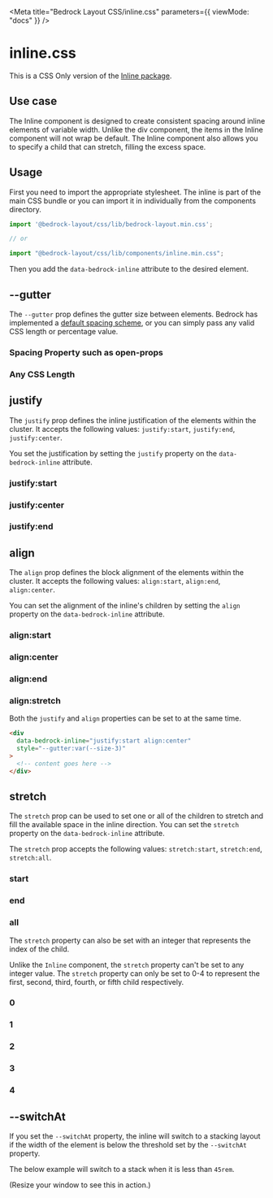 

<Meta title="Bedrock Layout CSS/inline.css" parameters={{ viewMode: "docs" }} />

# inline.css

This is a CSS Only version of the [Inline package](/?path=/docs/components-inline--api).

## Use case

The Inline component is designed to create consistent spacing around inline elements of variable width. Unlike the div component,
the items in the Inline component will not wrap be default. The Inline component also allows you to specify a child that can stretch, filling the excess space.

## Usage

First you need to import the appropriate stylesheet. The inline is part of the main CSS bundle or you can import it in individually from the components directory.

```javascript
import '@bedrock-layout/css/lib/bedrock-layout.min.css';

// or

import "@bedrock-layout/css/lib/components/inline.min.css";
```

Then you add the `data-bedrock-inline` attribute to the desired element.

## --gutter

The `--gutter` prop defines the gutter size between elements. Bedrock has implemented a [default spacing scheme](css-only-components-spacing-properties-css--page), or you can simply pass any valid CSS length or percentage value.

<Canvas withSource="open">
  <Story name="--gutter">
    <h3>Spacing Property such as open-props</h3>
    <div data-bedrock-inline style={{ "--gutter": "var(--size-2)" }}>
      <Component />
      <Component />
      <Component />
      <Component />
    </div>
    <h3>Any CSS Length</h3>
    <div data-bedrock-inline style={{ "--gutter": "2rem" }}>
      <Component />
      <Component />
      <Component />
      <Component />
    </div>
  </Story>
</Canvas>

## justify

The `justify` prop defines the inline justification of the elements within the cluster. It accepts the following values: `justify:start`, `justify:end`, `justify:center`.

You set the justification by setting the `justify` property on the `data-bedrock-inline` attribute.

<Canvas withSource="open">
  <Story name="justify">
    <h3>justify:start</h3>
    <div data-bedrock-inline="justify:start" style={{ "--gutter": "2rem" }}>
      <Component />
      <Component />
      <Component />
      <Component />
    </div>
    <h3>justify:center</h3>
    <div data-bedrock-inline="justify:center" style={{ "--gutter": "2rem" }}>
      <Component />
      <Component />
      <Component />
      <Component />
    </div>
    <h3>justify:end</h3>
    <div data-bedrock-inline="justify:end" style={{ "--gutter": "2rem" }}>
      <Component />
      <Component />
      <Component />
      <Component />
    </div>
  </Story>
</Canvas>

## align

The `align` prop defines the block alignment of the elements within the cluster. It accepts the following values: `align:start`, `align:end`, `align:center`.

You can set the alignment of the inline's children by setting the `align` property on the `data-bedrock-inline` attribute.

<Canvas withSource="open">
  <Story name="align">
    <h3>align:start</h3>
    <div data-bedrock-inline="align:start" style={{ "--gutter": "2rem" }}>
      <Component style={{ height: 200 }} />
      <Component />
      <Component />
      <Component />
    </div>
    <h3>align:center</h3>
    <div data-bedrock-inline="align:center" style={{ "--gutter": "2rem" }}>
      <Component style={{ height: 200 }} />
      <Component />
      <Component />
      <Component />
    </div>
    <h3>align:end</h3>
    <div data-bedrock-inline="align:end" style={{ "--gutter": "2rem" }}>
      <Component style={{ height: 200 }} />
      <Component />
      <Component />
      <Component />
    </div>
    <h3>align:stretch</h3>
    <div data-bedrock-inline="align:stretch" style={{ "--gutter": "2rem" }}>
      <Component style={{ height: 200 }} />
      <Component />
      <Component />
      <Component />
    </div>
  </Story>
</Canvas>

Both the `justify` and `align` properties can be set to at the same time.

```html
<div
  data-bedrock-inline="justify:start align:center"
  style="--gutter:var(--size-3)"
>
  <!-- content goes here -->
</div>
```

## stretch

The `stretch` prop can be used to set one or all of the children to stretch and fill the available space in the inline direction. You can set the `stretch` property on the `data-bedrock-inline` attribute.

The `stretch` prop accepts the following values: `stretch:start`, `stretch:end`, `stretch:all`.

<Canvas withSource="open">
  <Story name="stretch">
    <h3>start</h3>
    <div data-bedrock-inline="stretch:start" style={{ "--gutter": "2rem" }}>
      <Component />
      <Component />
      <Component />
      <Component />
    </div>
    <h3>end</h3>
    <div data-bedrock-inline="stretch:end" style={{ "--gutter": "2rem" }}>
      <Component />
      <Component />
      <Component />
      <Component />
    </div>
    <h3>all</h3>
    <div data-bedrock-inline="stretch:all" style={{ "--gutter": "2rem" }}>
      <Component />
      <Component />
      <Component />
      <Component />
    </div>
  </Story>
</Canvas>

The `stretch` property can also be set with an integer that represents the index of the child.

Unlike the `Inline` component, the `stretch` property can't be set to any integer value. The `stretch` property can only be set to 0-4 to represent the first, second, third, fourth, or fifth child respectively.

<Canvas withSource="open">
  <Story name="stretch:index">
    <h3>0</h3>
    <div data-bedrock-inline="stretch:0" style={{ "--gutter": "2rem" }}>
      <Component />
      <Component />
      <Component />
      <Component />
      <Component />
    </div>
    <h3>1</h3>
    <div data-bedrock-inline="stretch:1" style={{ "--gutter": "2rem" }}>
      <Component />
      <Component />
      <Component />
      <Component />
      <Component />
    </div>
    <h3>2</h3>
    <div data-bedrock-inline="stretch:2" style={{ "--gutter": "2rem" }}>
      <Component />
      <Component />
      <Component />
      <Component />
      <Component />
    </div>
    <h3>3</h3>
    <div data-bedrock-inline="stretch:3" style={{ "--gutter": "2rem" }}>
      <Component />
      <Component />
      <Component />
      <Component />
      <Component />
    </div>
    <h3>4</h3>
    <div data-bedrock-inline="stretch:4" style={{ "--gutter": "2rem" }}>
      <Component />
      <Component />
      <Component />
      <Component />
      <Component />
    </div>
  </Story>
</Canvas>

## --switchAt

If you set the `--switchAt` property, the inline will switch to a stacking layout if the width of the element is below the threshold set by the `--switchAt` property.

The below example will switch to a stack when it is less than `45rem`.

(Resize your window to see this in action.)

<Canvas withSource="open">
  <Story name="--switchAt">
    <div
      data-bedrock-inline
      style={{ "--switchAt": "45rem", "--gutter": "2rem" }}
    >
      <Component style={{ minWidth: 100 }} />
      <Component style={{ minWidth: 100 }} />
      <Component style={{ minWidth: 100 }} />
      <Component style={{ minWidth: 100 }} />
    </div>
  </Story>
</Canvas>
